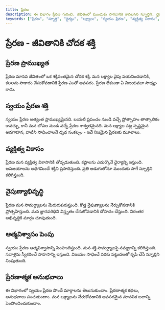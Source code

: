 ```yaml
---
title: ప్రేరణ
description: ఈ విభాగం ప్రేరణ గురించి. జీవితంలో ముందుకు సాగడానికి కావలసిన స్ఫూర్తిని, ధైర్యాన్ని పొందే మార్గాలను తెలుసుకుందాం.
keywords: ["ప్రేరణ", "స్ఫూర్తి", "ధైర్యం", "లక్ష్యాలు", "స్వయం ప్రేరణ", "వ్యక్తిత్వ వికాసం", "నైపుణ్యాభివృద్ధి", "ఆత్మవిశ్వాసం", "విజయం"]
---
```


# ప్రేరణ - జీవితానికి చోదక శక్తి

## ప్రేరణ ప్రాముఖ్యత

ప్రేరణ మానవ జీవితంలో ఒక శక్తివంతమైన చోదక శక్తి. మన లక్ష్యాల వైపు పయనించడానికి, కలలను సాకారం చేసుకోవడానికి ప్రేరణ ఎంతో అవసరం. ప్రేరణ లేకుండా ఏ విజయమూ సాధ్యం కాదు.

## స్వయం ప్రేరణ శక్తి

స్వయం ప్రేరణ అత్యంత ప్రాముఖ్యమైనది. బయటి ప్రపంచం నుండి వచ్చే ప్రోత్సాహం తాత్కాలికం కావచ్చు, కానీ మన లోపల నుండి వచ్చే ప్రేరణ శాశ్వతమైనది. మన లక్ష్యాల పట్ల స్పష్టమైన అవగాహన, వాటిని సాధించాలనే దృఢ సంకల్పం - ఇవే నిజమైన ప్రేరణకు మూలాలు.

## వ్యక్తిత్వ వికాసం

ప్రేరణ మన వ్యక్తిత్వ వికాసానికి తోడ్పడుతుంది. కష్టాలను ఎదుర్కొనే ధైర్యాన్ని ఇస్తుంది. అపజయాలను అధిగమించే శక్తిని ప్రసాదిస్తుంది. ప్రతి అడుగులోనూ ముందుకు సాగే స్ఫూర్తిని కలిగిస్తుంది.

## నైపుణ్యాభివృద్ధి

ప్రేరణ మన సామర్థ్యాలను మెరుగుపరుస్తుంది. కొత్త నైపుణ్యాలను నేర్చుకోవడానికి ప్రోత్సహిస్తుంది. మన జ్ఞానపరిధిని విస్తృతం చేసుకోవడానికి దోహదం చేస్తుంది. నిరంతర అభివృద్ధికి మార్గం చూపుతుంది.

## ఆత్మవిశ్వాసం పెంపు

స్వయం ప్రేరణ ఆత్మవిశ్వాసాన్ని పెంపొందిస్తుంది. మన శక్తి సామర్థ్యాలపై నమ్మకాన్ని కలిగిస్తుంది. సవాళ్లను స్వీకరించే సాహసాన్ని ఇస్తుంది. విజయం సాధించే వరకు పట్టుదలతో కృషి చేసే స్ఫూర్తిని నింపుతుంది.

## ప్రేరణాత్మక అనుభవాలు

ఈ విభాగంలో స్వయం ప్రేరణ పొందే మార్గాలను తెలుసుకుందాం. ప్రేరణాత్మక కథలు, అనుభవాలు పంచుకుందాం. మన లక్ష్యాలను చేరుకోవడానికి అవసరమైన మానసిక బలాన్ని పెంపొందించుకుందాం.
